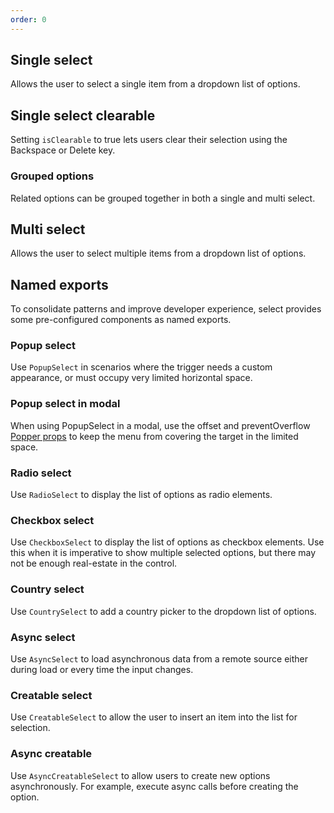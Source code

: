 ```yaml
---
order: 0
---
```





## Single select

Allows the user to select a single item from a dropdown list of options.

<Example Component={SelectSingle} packageName="@atlaskit/select" />

## Single select clearable

Setting `isClearable` to true lets users clear their selection using the Backspace or Delete key.

<Example Component={SelectSingleClearable} packageName="@atlaskit/select" />

### Grouped options

Related options can be grouped together in both a single and multi select.

<Example Component={SelectGroupedOptions} packageName="@atlaskit/select" />

## Multi select

Allows the user to select multiple items from a dropdown list of options.

<Example Component={SelectMulti} packageName="@atlaskit/select" />

## Named exports

To consolidate patterns and improve developer experience,
select provides some pre-configured components as named exports.

### Popup select

Use `PopupSelect` in scenarios where the trigger needs a custom appearance,
or must occupy very limited horizontal space.

<Example Component={SelectPopup} packageName="@atlaskit/select" />

### Popup select in modal

When using PopupSelect in a modal, use the offset and preventOverflow [Popper props](https://atlaskit.atlassian.com/packages/design-system/popper) to keep the menu from covering the target in the limited space.

<Example Component={SelectPopupModalExample} packageName="@atlaskit/select" />

### Radio select

Use `RadioSelect` to display the list of options as radio elements.

<Example Component={SelectRadio} packageName="@atlaskit/select" />

### Checkbox select

Use `CheckboxSelect` to display the list of options as checkbox elements.
Use this when it is imperative to show multiple selected options, but there may not be enough real-estate in the control.

<Example Component={SelectCheckbox} packageName="@atlaskit/select" />

### Country select

Use `CountrySelect` to add a country picker to the dropdown list of options.

<Example Component={SelectCountry} packageName="@atlaskit/select" />

### Async select

Use `AsyncSelect` to load asynchronous data from a remote source either during load or every time the input changes.

<Example Component={SelectAsync} packageName="@atlaskit/select" />

### Creatable select

Use `CreatableSelect` to allow the user to insert an item into the list for selection.

<Example Component={SelectCreatable} packageName="@atlaskit/select" />

### Async creatable

Use `AsyncCreatableSelect` to allow users to create new options asynchronously.
For example, execute async calls before creating the option.

<Example Component={SelectAsyncCreatable} packageName="@atlaskit/select" />
